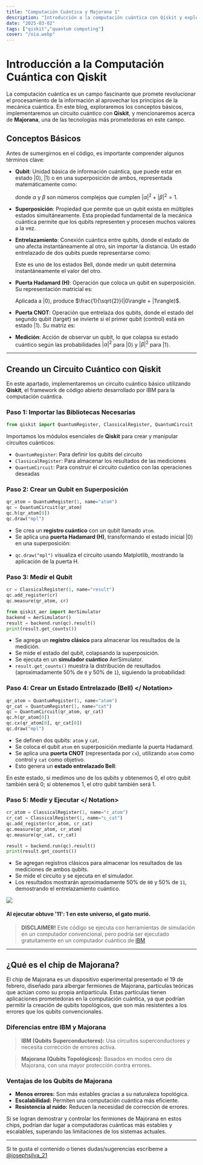 ```yaml
---
title: "Computación Cuántica y Majorana 1"
description: "Introducción a la computación cuántica con Qiskit y exploración de Majorana 1 como tecnología prometedora en el campo."
date: "2025-03-02"
tags: ["qiskit","quantum computing"]
cover: "/oia.webp"
---
```



#  <Notation type="highlight">Introducción a la Computación Cuántica con Qiskit</Notation>

La computación cuántica es un campo fascinante que promete revolucionar el procesamiento de la información al aprovechar los principios de la mecánica cuántica. En este blog, exploraremos los conceptos básicos, implementaremos un circuito cuántico con **Qiskit**, y mencionaremos acerca de  **Majorana**, una de las tecnologías más prometedoras en este campo.

## <Notation type="underline">Conceptos Básicos</Notation>

Antes de sumergirnos en el código, es importante comprender algunos términos clave:


- **Qubit**: Unidad básica de información cuántica, que puede estar en estado $|0\rangle$, $|1\rangle$ o en una superposición de ambos, representada matemáticamente como:
  
  <Latex formula='∣ψ⟩=α∣0⟩+β∣1⟩' />
  
  donde $\alpha$ y $\beta$ son números complejos que cumplen $|\alpha|^2 + |\beta|^2 = 1$.

- **Superposición**: Propiedad que permite que un qubit exista en múltiples estados simultáneamente. Esta propiedad fundamental de la mecánica cuántica permite que los qubits representen y procesen muchos valores a la vez.

- **Entrelazamiento**: Conexión cuántica entre qubits, donde el estado de uno afecta instantáneamente al otro, sin importar la distancia. Un estado entrelazado de dos qubits puede representarse como:
  
  <Latex formula='\|\psi\rangle = \frac{1}{\sqrt{2}} (|00\rangle + |11\rangle)'/>
  
  Este es uno de los estados Bell, donde medir un qubit determina instantáneamente el valor del otro.

- **Puerta Hadamard (H)**: Operación que coloca un qubit en superposición. Su representación matricial es:
  
  <Latex formula='H = \frac{1}{\sqrt{2}} \begin{bmatrix} 1 & 1 \\ 1 & -1 \end{bmatrix}'/>

  Aplicada a $|0\rangle$, produce $\frac{1}{\sqrt{2}}(|0\rangle + |1\rangle)$.

- **Puerta CNOT**: Operación que entrelaza dos qubits, donde el estado del segundo qubit (target) se invierte si el primer qubit (control) está en estado $|1\rangle$. Su matriz es:
  
  <Latex formula='CNOT = \begin{pmatrix} 1 & 0 & 0 & 0 \\ 0 & 1 & 0 & 0 \\ 0 & 0 & 0 & 1 \\ 0 & 0 & 1 & 0 \end{pmatrix}'/>

- **Medición**: Acción de observar un qubit, lo que colapsa su estado cuántico según las probabilidades $|\alpha|^2$ para $|0\rangle$ y $|\beta|^2$ para $|1\rangle$.

---

##  <Notation type="highlight" color="gray"> Creando un Circuito Cuántico con Qiskit </Notation>

En este apartado, implementaremos un circuito cuántico básico utilizando **Qiskit**, el framework de código abierto desarrollado por IBM para la computación cuántica.

### <Notation type="underline" color="purple"> Paso 1: Importar las Bibliotecas Necesarias </Notation>

```python
from qiskit import QuantumRegister, ClassicalRegister, QuantumCircuit
```

Importamos los módulos esenciales de **Qiskit** para crear y manipular circuitos cuánticos:
- `QuantumRegister`: Para definir los qubits del circuito
- `ClassicalRegister`: Para almacenar los resultados de las mediciones
- `QuantumCircuit`: Para construir el circuito cuántico con las operaciones deseadas

### <Notation type="underline" color="purple"> Paso 2: Crear un Qubit en Superposición </Notation>

```python
qr_atom = QuantumRegister(1, name="atom")
qc = QuantumCircuit(qr_atom)
qc.h(qr_atom[0])
qc.draw("mpl")
```

- Se crea un **registro cuántico** con un qubit llamado `atom`.
- Se aplica una **puerta Hadamard (H)**, transformando el estado inicial $|0\rangle$ en una superposición:

<Latex formula='H|0\rangle = \frac{1}{\sqrt{2}}(|0\rangle + |1\rangle)'/>

- `qc.draw("mpl")` visualiza el circuito usando Matplotlib, mostrando la aplicación de la puerta H.

### <Notation type="underline" color="blue"> Paso 3: Medir el Qubit </Notation>

```python
cr = ClassicalRegister(1, name="result")
qc.add_register(cr)
qc.measure(qr_atom, cr)

from qiskit_aer import AerSimulator
backend = AerSimulator()
result = backend.run(qc).result()
print(result.get_counts())
```

- Se agrega un **registro clásico** para almacenar los resultados de la medición.
- Se mide el estado del qubit, colapsando la superposición.
- Se ejecuta en un **simulador cuántico** AerSimulator.
- `result.get_counts()` muestra la distribución de resultados (aproximadamente 50% de `0` y 50% de `1`), siguiendo la probabilidad:

<Latex formula='P(|0\rangle) = |\langle 0|\psi\rangle|^2 = \left|\frac{1}{\sqrt{2}}\right|^2 = \frac{1}{2}'/>
<Latex formula='P(|1\rangle) = |\langle 1|\psi\rangle|^2 = \left|\frac{1}{\sqrt{2}}\right|^2 = \frac{1}{2}'/>

### <Notation type="underline" color="gray"> Paso 4: Crear un Estado Entrelazado (Bell)  </ Notation>

```python
qr_atom = QuantumRegister(1, name="atom")
qr_cat = QuantumRegister(1, name="cat")
qc = QuantumCircuit(qr_atom, qr_cat)
qc.h(qr_atom[0])
qc.cx(qr_atom[0], qr_cat[0])
qc.draw("mpl")
```

- Se definen dos qubits: `atom` y `cat`.
- Se coloca el qubit `atom` en superposición mediante la puerta Hadamard.
- Se aplica una **puerta CNOT** (representada por `cx`), utilizando `atom` como control y `cat` como objetivo.
- Esto genera un **estado entrelazado Bell**:

<Latex formula='|\psi\rangle = \frac{1}{\sqrt{2}}(|00\rangle + |11\rangle)'/>

En este estado, si medimos uno de los qubits y obtenemos 0, el otro qubit también será 0; si obtenemos 1, el otro qubit también será 1.

### <Notation type="underline" color="purple"> Paso 5: Medir y Ejecutar </ Notation>

```python
cr_atom = ClassicalRegister(1, name="c_atom")
cr_cat = ClassicalRegister(1, name="c_cat")
qc.add_register(cr_atom, cr_cat)
qc.measure(qr_atom, cr_atom)
qc.measure(qr_cat, cr_cat)

result = backend.run(qc).result()
print(result.get_counts())
```

- Se agregan registros clásicos para almacenar los resultados de las mediciones de ambos qubits.
- Se mide el circuito y se ejecuta en el simulador.
- Los resultados mostrarán aproximadamente 50% de `00` y 50% de `11`, demostrando el entrelazamiento cuántico.

<img src="/output1.webp" />

#### Al ejecutar obtuve  <Notation type="circle" color="red"> '11': 1  </Notation>  en este universo, el gato murió.

>  <Notation type="circle" color="red">**DISCLAIMER!** </Notation>Este código se ejecuta con herramientas de simulación en un computador convencional, pero podría ser ejecutado gratuitamente en un computador cuántico de [IBM](https://www.ibm.com/quantum)


---

##  <Notation type="highlight" color="purple"> ¿Qué es el chip de Majorana? </Notation> 

El chip de Majorana es un dispositivo experimental presentado el 19 de febrero, diseñado para albergar fermiones de Majorana, partículas teóricas que actúan como su propia antipartícula. Estas partículas tienen aplicaciones prometedoras en la computación cuántica, ya que podrían permitir la creación de qubits topológicos, que son más resistentes a los errores que los qubits convencionales.
### Diferencias entre IBM y Majorana

> **IBM (Qubits Superconductores):** Usa circuitos superconductores y necesita corrección de errores activa.

> **Majorana (Qubits Topológicos):** Basados en modos cero de Majorana, con una mayor protección contra errores.

### Ventajas de los Qubits de Majorana

- **Menos errores:** Son más estables gracias a su naturaleza topológica.
- **Escalabilidad:** Permiten una computación cuántica más eficiente.
- **Resistencia al ruido:** Reducen la necesidad de corrección de errores.

Si se logran demostrar y controlar los fermiones de Majorana en estos chips, podrían dar lugar a computadoras cuánticas más estables y escalables, superando las limitaciones de los sistemas actuales.


---

Si te gusta el contenido o tienes dudas/sugerencias escríbeme a [@josephsilva_21](https://www.instagram.com/josephsilva_21/)
